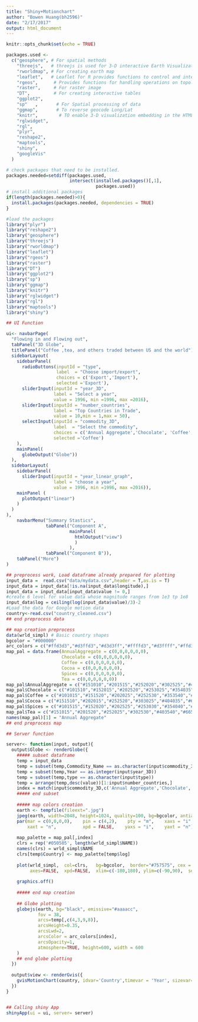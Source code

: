 ```yaml
---
title: "Shiny+Motionchart"
author: "Bowen Huang(bh2596)"
date: "2/17/2017"
output: html_document
---
```


```r
knitr::opts_chunk$set(echo = TRUE)
```

```r
packages.used <- 
  c("geosphere", # For spatial methods  
    "threejs",   # threejs is used for 3-D interactive Earth Visualization
    "rworldmap", # For creating earth map
    "leaflet",   # Leaflet for R provides functions to control and integrate Leaflet, a JavaScript library for interactive maps, within R.
    "rgeos",      # Provides functions for handling operations on topologies.
    "raster",     # For raster image
    "DT",         # For creating interactive tables
    "ggplot2",
    "sp"   ,       # For Spatial processing of data
    "ggmap",       # To reverse geocode Long/Lat
    "knitr",        # TO enable 3-D visualization embedding in the HTML page
    "rglwidget",
    "rgl",
    "plyr",
    "reshape2",
    "maptools",
    "shiny",
    "googleVis"
  )

# check packages that need to be installed.
packages.needed=setdiff(packages.used, 
                        intersect(installed.packages()[,1], 
                                  packages.used))
# install additional packages
if(length(packages.needed)>0){
  install.packages(packages.needed, dependencies = TRUE)
}

#load the packages
library("plyr")
library("reshape2")
library("geosphere")
library("threejs")
library("rworldmap")
library("leaflet")
library("rgeos")
library("raster")
library("DT")
library("ggplot2")
library("sp")
library("ggmap")
library("knitr")
library("rglwidget")
library("rgl")
library("maptools")
library("shiny")

## UI Function

ui<- navbarPage(
  "Flowing in and Flowing out",
  tabPanel("3D Globe",
  titlePanel("Coffee ,tea, and others traded between US and the world"),
  sidebarLayout(
    sidebarPanel(
      radioButtons(inputId = "type",
                   label  = "Choose import/export",
                   choices = c('Export','Import'),
                   selected ='Export'),
      sliderInput(inputId = "year_3D",
                  label = "Select a year",
                  value = 1996, min =1996, max =2016),
      sliderInput(inputId = "number_countries",
                  label = "Top Countries in Trade",
                  value = 10,min = 1,max = 50),
      selectInput(inputId = "commodity_3D",
                  label  = "Select the commodity",
                  choices = c('Annual Aggregate','Chocolate', 'Coffee','Cocoa','Spices','Tea'),
                  selected ='Coffee')
    ),
    mainPanel(
      globeOutput("Globe"))
  ),
  sidebarLayout(
    sidebarPanel(
      sliderInput(inputId = "year_linear_graph",
                  label = "choose a year",
                  value = 1996, min =1996, max =2016)),
    mainPanel (
      plotOutput("linear")
    )
  )
),
    navbarMenu("Summary Stastics",
               tabPanel("Component A",
                        mainPanel(
                          htmlOutput("view")
                          )
                        ),
               tabPanel("Component B")),
    tabPanel("More")
)

## preprocess work, Load dataframe already prepared for plotting
input_data =  read.csv("data/mydata.csv",header = T,as.is = T)
input_data = input_data[!is.na(input_data$longitude),]
input_data = input_data[input_data$value != 0,]
#create 6 level for value data whose magnitude ranges from 1e3 tp 1e8
input_data$log = ceiling(log(input_data$value)/3)-2
#Load the data for Google motion data
country<-read.csv("country_cleaned.csv")
## end preprocess data

## map creation preprocess
data(wrld_simpl) # Basic country shapes
bgcolor = "#000000"
arc_colors = c("#ffd3d3","#d3ffd3","#d3d3ff","#ffffd3","#d3ffff","#ffd3ff")
map_pal = data.frame(AnnualAggregate = c(0,0,0,0,0,0),
                     Chocolate = c(0,0,0,0,0,0), 
                     Coffee = c(0,0,0,0,0,0), 
                     Cocoa = c(0,0,0,0,0,0), 
                     Spices = c(0,0,0,0,0,0), 
                     Tea = c(0,0,0,0,0,0))
map_pal$AnnualAggregate = c("#151010","#201515","#252020","#302525","#403535","#665d5d")
map_pal$Chocolate = c("#101510","#152015","#202520","#253025","#354035","#5d665d")
map_pal$Coffee = c("#101015","#151520","#202025","#252530","#353540","#5d5d66")
map_pal$Cocoa = c("#151510","#202015","#252520","#303025","#404035","#66665d")
map_pal$Spices = c("#101515","#152020","#202525","#253030","#354040","#5d6666")
map_pal$Tea = c("#151015","#201520","#252025","#302530","#403540","#665d66")
names(map_pal)[1] = "Annual Aggregate"
## end preprocess map

## Server function

server<- function(input, output){
  output$Globe <- renderGlobe({
    ##### subset dataframe
    temp = input_data
    temp = subset(temp,Commodity_Name == as.character(input$commodity_3D))
    temp = subset(temp,Year == as.integer(input$year_3D))
    temp = subset(temp,type == as.character(input$type))
    temp = arrange(temp,desc(value))[1:input$number_countries,]
    index = match(input$commodity_3D,c('Annual Aggregate','Chocolate', 'Coffee','Cocoa','Spices','Tea'))
    ##### end subset
    
    ##### map colors creation
    earth <- tempfile(fileext=".jpg")
    jpeg(earth, width=2048, height=1024, quality=100, bg=bgcolor, antialias="default")
    par(mar = c(0,0,0,0),    pin = c(4,2),    pty = "m",    xaxs = "i",
        xaxt = "n",          xpd = FALSE,    yaxs = "i",    yaxt = "n")
    
    map_palette = map_pal[,index]
    clrs = rep('#050505', length(wrld_simpl$NAME))
    names(clrs) = wrld_simpl$NAME
    clrs[temp$Country] <- map_palette[temp$log]
    
    plot(wrld_simpl,  col=clrs,   bg=bgcolor,  border="#757575", cex = 0.1,  ann=FALSE,
         axes=FALSE,  xpd=FALSE,  xlim=c(-180,180), ylim=c(-90,90),  setParUsrBB=TRUE)
    
    graphics.off()
    
    ##### end map creation
    
    ## Globe plotting
    globejs(earth, bg="black", emissive="#aaaacc",
            fov = 38,
            arcs=temp[,c(4,3,9,8)],
            arcsHeight=0.35, 
            arcsLwd=2, 
            arcsColor = arc_colors[index], 
            arcsOpacity=1,
            atmosphere=TRUE, height=600, width = 600
    )
    ## end globe plotting
  })
  
  output$view <- renderGvis({
    gvisMotionChart(country, idvar='Country',timevar = 'Year', sizevar='Coffee', options=list(width="800", height="800"))
  })
}


## Calling shiny App
shinyApp(ui = ui, server= server)
```


